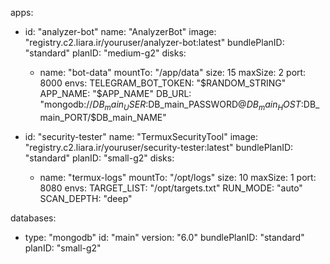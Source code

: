 apps:
  - id: "analyzer-bot"
    name: "AnalyzerBot"
    image: "registry.c2.liara.ir/youruser/analyzer-bot:latest"
    bundlePlanID: "standard"
    planID: "medium-g2"
    disks:
      - name: "bot-data"
        mountTo: "/app/data"
        size: 15
        maxSize: 2
    port: 8000
    envs:
      TELEGRAM_BOT_TOKEN: "$RANDOM_STRING"
      APP_NAME: "$APP_NAME"
      DB_URL: "mongodb://$DB_main_USER:$DB_main_PASSWORD@$DB_main_HOST:$DB_main_PORT/$DB_main_NAME"

  - id: "security-tester"
    name: "TermuxSecurityTool"
    image: "registry.c2.liara.ir/youruser/security-tester:latest"
    bundlePlanID: "standard"
    planID: "small-g2"
    disks:
      - name: "termux-logs"
        mountTo: "/opt/logs"
        size: 10
        maxSize: 1
    port: 8080
    envs:
      TARGET_LIST: "/opt/targets.txt"
      RUN_MODE: "auto"
      SCAN_DEPTH: "deep"

databases:
  - type: "mongodb"
    id: "main"
    version: "6.0"
    bundlePlanID: "standard"
    planID: "small-g2"
